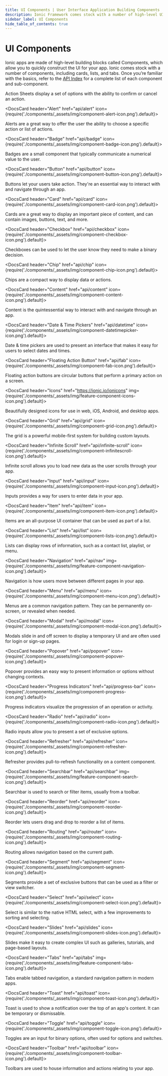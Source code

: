 ```yaml
---
title: UI Components | User Interface Application Building Components
description: Ionic Framework comes stock with a number of high-level UI components, including cards, lists, and tabs to quickly and easily build your app's user interface.
sidebar_label: UI Components
hide_table_of_contents: true
---
```



# UI Components

Ionic apps are made of high-level building blocks called Components, which allow you to quickly construct the UI for your app. Ionic comes stock with a number of components, including cards, lists, and tabs. Once you’re familiar with the basics, refer to the [API Index](api.md) for a complete list of each component and sub-component.

<intro-end />

<DocsCards>
  <DocsCard header="Action Sheet" href="api/action-sheet" img={require('./components/_assets/img/feature-component-actionsheet-icon.png').default}>
    <p>Action Sheets display a set of options with the ability to confirm or cancel an action.</p>
  </DocsCard>

  <DocsCard header="Alert" href="api/alert" icon={require('./components/_assets/img/component-alert-icon.png').default}>
    <p>Alerts are a great way to offer the user the ability to choose a specific action or list of actions.</p>
  </DocsCard>

  <DocsCard header="Badge" href="api/badge" icon={require('./components/_assets/img/component-badge-icon.png').default}>
    <p>Badges are a small component that typically communicate a numerical value to the user.</p>
  </DocsCard>

  <DocsCard header="Button" href="api/button" icon={require('./components/_assets/img/component-button-icon.png').default}>
    <p>Buttons let your users take action. They're an essential way to interact with and navigate through an app.</p>
  </DocsCard>

  <DocsCard header="Card" href="api/card" icon={require('./components/_assets/img/component-card-icon.png').default}>
    <p>Cards are a great way to display an important piece of content, and can contain images, buttons, text, and more.</p>
  </DocsCard>

  <DocsCard header="Checkbox" href="api/checkbox" icon={require('./components/_assets/img/component-checkbox-icon.png').default}>
    <p>Checkboxes can be used to let the user know they need to make a binary decision.</p>
  </DocsCard>

  <DocsCard header="Chip" href="api/chip" icon={require('./components/_assets/img/component-chip-icon.png').default}>
    <p>Chips are a compact way to display data or actions.</p>
  </DocsCard>

  <DocsCard header="Content" href="api/content" icon={require('./components/_assets/img/component-content-icon.png').default}>
    <p>Content is the quintessential way to interact with and navigate through an app.</p>
  </DocsCard>

  <DocsCard header="Date & Time Pickers" href="api/datetime" icon={require('./components/_assets/img/component-datetimepicker-icon.png').default}>
    <p>Date & time pickers are used to present an interface that makes it easy for users to select dates and times.</p>
  </DocsCard>

  <DocsCard header="Floating Action Button" href="api/fab" icon={require('./components/_assets/img/component-fab-icon.png').default}>
    <p>Floating action buttons are circular buttons that perform a primary action on a screen.</p>
  </DocsCard>

  <DocsCard header="Icons" href="https://ionic.io/ionicons" img={require('./components/_assets/img/feature-component-icons-icon.png').default}>
    <p>Beautifully designed icons for use in web, iOS, Android, and desktop apps.</p>
  </DocsCard>

  <DocsCard header="Grid" href="api/grid" icon={require('./components/_assets/img/component-grid-icon.png').default}>
    <p>The grid is a powerful mobile-first system for building custom layouts.</p>
  </DocsCard>

  <DocsCard header="Infinite Scroll" href="api/infinite-scroll" icon={require('./components/_assets/img/component-infinitescroll-icon.png').default}>
    <p>Infinite scroll allows you to load new data as the user scrolls through your app.</p>
  </DocsCard>

  <DocsCard header="Input" href="api/input" icon={require('./components/_assets/img/component-input-icon.png').default}>
    <p>Inputs provides a way for users to enter data in your app.</p>
  </DocsCard>

  <DocsCard header="Item" href="api/item" icon={require('./components/_assets/img/component-item-icon.png').default}>
    <p>Items are an all-purpose UI container that can be used as part of a list.</p>
  </DocsCard>

  <DocsCard header="List" href="api/list" icon={require('./components/_assets/img/component-lists-icon.png').default}>
    <p>Lists can display rows of information, such as a contact list, playlist, or menu.</p>
  </DocsCard>

  <DocsCard header="Navigation" href="api/nav" img={require('./components/_assets/img/feature-component-navigation-icon.png').default}>
    <p>Navigation is how users move between different pages in your app.</p>
  </DocsCard>

  <DocsCard header="Menu" href="api/menu" icon={require('./components/_assets/img/component-menu-icon.png').default}>
    <p>Menus are a common navigation pattern. They can be permanently on-screen, or revealed when needed.</p>
  </DocsCard>

  <DocsCard header="Modal" href="api/modal" icon={require('./components/_assets/img/component-modal-icon.png').default}>
    <p>Modals slide in and off screen to display a temporary UI and are often used for login or sign-up pages.</p>
  </DocsCard>

  <DocsCard header="Popover" href="api/popover" icon={require('./components/_assets/img/component-popover-icon.png').default}>
    <p>Popover provides an easy way to present information or options without changing contexts.</p>
  </DocsCard>

  <DocsCard header="Progress Indicators" href="api/progress-bar" icon={require('./components/_assets/img/component-progress-icon.png').default}>
    <p>Progress indicators visualize the progression of an operation or activity.</p>
  </DocsCard>

  <DocsCard header="Radio" href="api/radio" icon={require('./components/_assets/img/component-radio-icon.png').default}>
    <p>Radio inputs allow you to present a set of exclusive options.</p>
  </DocsCard>

  <DocsCard header="Refresher" href="api/refresher" icon={require('./components/_assets/img/component-refresher-icon.png').default}>
    <p>Refresher provides pull-to-refresh functionality on a content component.</p>
  </DocsCard>

  <DocsCard header="Searchbar" href="api/searchbar" img={require('./components/_assets/img/feature-component-search-icon.png').default}>
    <p>Searchbar is used to search or filter items, usually from a toolbar.</p>
  </DocsCard>

  <DocsCard header="Reorder" href="api/reorder" icon={require('./components/_assets/img/component-reorder-icon.png').default}>
    <p>Reorder lets users drag and drop to reorder a list of items.</p>
  </DocsCard>

  <DocsCard header="Routing" href="api/router" icon={require('./components/_assets/img/component-routing-icon.png').default}>
    <p>Routing allows navigation based on the current path.</p>
  </DocsCard>

  <DocsCard header="Segment" href="api/segment" icon={require('./components/_assets/img/component-segment-icon.png').default}>
    <p>Segments provide a set of exclusive buttons that can be used as a filter or view switcher.</p>
  </DocsCard>

  <DocsCard header="Select" href="api/select" icon={require('./components/_assets/img/component-select-icon.png').default}>
    <p>Select is similar to the native HTML select, with a few improvements to sorting and selecting.</p>
  </DocsCard>

  <DocsCard header="Slides" href="api/slides" icon={require('./components/_assets/img/component-slides-icon.png').default}>
    <p>Slides make it easy to create complex UI such as galleries, tutorials, and page-based layouts.</p>
  </DocsCard>

  <DocsCard header="Tabs" href="api/tabs" img={require('./components/_assets/img/feature-component-tabs-icon.png').default}>
    <p>Tabs enable tabbed navigation, a standard navigation pattern in modern apps.</p>
  </DocsCard>

  <DocsCard header="Toast" href="api/toast" icon={require('./components/_assets/img/component-toast-icon.png').default}>
    <p>Toast is used to show a notification over the top of an app's content. It can be temporary or dismissable.</p>
  </DocsCard>

  <DocsCard header="Toggle" href="api/toggle" icon={require('./components/_assets/img/component-toggle-icon.png').default}>
    <p>Toggles are an input for binary options, often used for options and switches.</p>
  </DocsCard>

  <DocsCard header="Toolbar" href="api/toolbar" icon={require('./components/_assets/img/component-toolbar-icon.png').default}>
    <p>Toolbars are used to house information and actions relating to your app.</p>
  </DocsCard>
</DocsCards>
